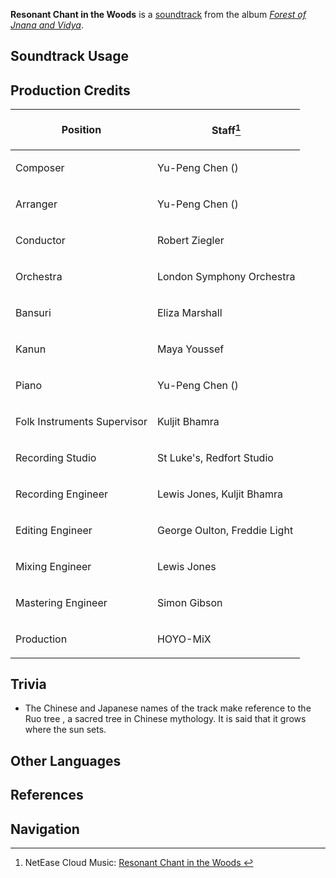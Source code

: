 {{Soundtrack Infobox
|image          = Forest of Jnana and Vidya.png
|album          = Forest of Jnana and Vidya
|disc           = 1
|number         = 34
|featured       =
|featured2      =
|featured3      =
|featured_disc  =
|featured_disc2 =
|featured_disc3 =
|youtube_id     = KF_zTZYAFQU
|spotify_id     = 5qwENSYaWoCg6ejaYCkMrr
|previous       = Ethereal Mildness
|next           = Varuna's Mercy
}}
'''Resonant Chant in the Woods''' is a [[soundtrack]] from the album ''[[Forest of Jnana and Vidya]]''.

==Soundtrack Usage==
{{Soundtrack Usage
|quest    = 
|location = Dharma Forest
|domain   = Silent Seeker of Knowledge (Domain)
}}

==Production Credits==
{| class="wikitable"
! Position
! Staff<ref>NetEase Cloud Music: [https://music.163.com/song?id=1992139176 Resonant Chant in the Woods {{zh|若木的沉唱}}]</ref>
|-
! Composer
| Yu-Peng Chen ({{zh|陈致逸}})
|-
! Arranger
| Yu-Peng Chen ({{zh|陈致逸}})
|-
! Conductor
| Robert Ziegler
|-
! Orchestra
| London Symphony Orchestra
|-
! Bansuri
| Eliza Marshall
|-
! Kanun
| Maya Youssef
|-
! Piano
| Yu-Peng Chen ({{zh|陈致逸}})
|-
! Folk Instruments Supervisor
| Kuljit Bhamra
|-
! Recording Studio
| St Luke's, Redfort Studio
|-
! Recording Engineer
| Lewis Jones, Kuljit Bhamra
|-
! Editing Engineer
| George Oulton, Freddie Light
|-
! Mixing Engineer
| Lewis Jones
|-
! Mastering Engineer
| Simon Gibson
|-
! Production
| HOYO-MiX
|}
<!--
==Gallery==
<gallery>
</gallery>
-->
==Trivia==
* The Chinese and Japanese names of the track make reference to the Ruo tree {{zh|{{wt|若木}}|zh_rm=Ruòmù}}, a sacred tree in Chinese mythology. It is said that it grows where the sun sets.

==Other Languages==
{{Other Languages
|en      = Resonant Chant in the Woods
|zhs     = 若木的沉唱
|zhs_rm  = Ruòmù de Chénchàng
|zht     = 若木的沈唱
|zht_rm  = Ruòmù de Chénchàng
|zh_tl   = The Profound Song of a Sacred Tree
|ja      = 若木に響く聖歌
|ja_rm   = Jakuboku ni Hibiku Seika
|ja_tl   = Chant Resonating in a Sacred Tree
}}

==References==
{{Reflist}}

==Navigation==
{{Soundtrack Navbox|Forest of Jnana and Vidya}}